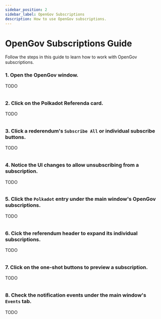 ```yaml
---
sidebar_position: 2
sidebar_label: OpenGov Subscriptions
description: How to use OpenGov subscriptions.
---
```



# OpenGov Subscriptions Guide

Follow the steps in this guide to learn how to work with OpenGov subscriptions.

### 1. Open the OpenGov window.

TODO

<Img url="/img/getting-started/opengov-guide/step-01.jpg" maxHeight="400px" />

### 2. Click on the Polkadot Referenda card.

TODO

<Img url="/img/getting-started/opengov-guide/step-02.jpg" maxHeight="390px" />

### 3. Click a rederendum's `Subscribe All` or individual subscribe buttons.

TODO

<Img url="/img/getting-started/opengov-guide/step-03.jpg" maxHeight="390px" />

### 4. Notice the UI changes to allow unsubscribing from a subscription.

TODO

<Img url="/img/getting-started/opengov-guide/step-04.jpg" maxHeight="390px" />

### 5. Click the `Polkadot` entry under the main window's OpenGov subscriptions.

TODO

<Img url="/img/getting-started/opengov-guide/step-05.jpg" maxHeight="400px" />

### 6. Cick the referendum header to expand its individual subscriptions.

TODO

<Img url="/img/getting-started/opengov-guide/step-06.jpg" maxHeight="400px" />

### 7. Click on the one-shot buttons to preview a subscription.

TODO

<Img url="/img/getting-started/opengov-guide/step-07.jpg" maxHeight="400px" />

### 8. Check the notification events under the main window's `Events` tab.

TODO

<Img url="/img/getting-started/opengov-guide/step-08.jpg" maxHeight="426px" />






